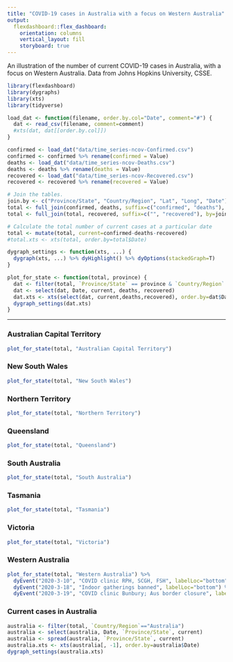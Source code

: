 ```yaml
---
title: "COVID-19 cases in Australia with a focus on Western Australia"
output: 
  flexdashboard::flex_dashboard:
    orientation: columns
    vertical_layout: fill
    storyboard: true
---
```


An illustration of the number of current COVID-19 cases in Australia,
with a focus on Western Australia. Data from Johns Hopkins University, CSSE.

```r
library(flexdashboard)
library(dygraphs)
library(xts)
library(tidyverse)

load_dat <- function(filename, order.by.col="Date", comment="#") {
  dat <- read_csv(filename, comment=comment)
  #xts(dat, dat[[order.by.col]])
}

confirmed <- load_dat("data/time_series-ncov-Confirmed.csv")
confirmed <- confirmed %>% rename(confirmed = Value)
deaths <- load_dat("data/time_series-ncov-Deaths.csv")
deaths <- deaths %>% rename(deaths = Value)
recovered <- load_dat("data/time_series-ncov-Recovered.csv")
recovered <- recovered %>% rename(recovered = Value)

# Join the tables.
join.by <- c("Province/State", "Country/Region", "Lat", "Long", "Date")
total <- full_join(confirmed, deaths, suffix=c("confirmed", "deaths"), by=join.by)
total <- full_join(total, recovered, suffix=c("", "recovered"), by=join.by)

# Calculate the total number of current cases at a particular date
total <- mutate(total, current=confirmed-deaths-recovered)
#total.xts <- xts(total, order.by=total$Date)

dygraph_settings <- function(xts, ...) {
  dygraph(xts, ...) %>% dyHighlight() %>% dyOptions(stackedGraph=T)
}

plot_for_state <- function(total, province) {
  dat <- filter(total, `Province/State` == province & `Country/Region` == "Australia")
  dat <- select(dat, Date, current, deaths, recovered)
  dat.xts <- xts(select(dat, current,deaths,recovered), order.by=dat$Date)
  dygraph_settings(dat.xts)
}
```

-----------------------------------------------------------------------
### Australian Capital Territory
```r
plot_for_state(total, "Australian Capital Territory")
```

### New South Wales

```r
plot_for_state(total, "New South Wales")
```

### Northern Territory

```r

plot_for_state(total, "Northern Territory")
```




### Queensland

```r
plot_for_state(total, "Queensland")
```

### South Australia

```r
plot_for_state(total, "South Australia")
```


### Tasmania
```r
plot_for_state(total, "Tasmania")
```

### Victoria
```r
plot_for_state(total, "Victoria")
```

### Western Australia

```r
plot_for_state(total, "Western Australia") %>%
  dyEvent("2020-3-10", "COVID clinic RPH, SCGH, FSH", labelLoc="bottom") %>%
  dyEvent("2020-3-18", "Indoor gatherings banned", labelLoc="bottom") %>%
  dyEvent("2020-3-19", "COVID clinic Bunbury; Aus border closure", labelLoc="bottom")
```

### Current cases in Australia
```r
australia <- filter(total, `Country/Region`=="Australia")
australia <- select(australia, Date, `Province/State`, current)
australia <- spread(australia, `Province/State`, current)
australia.xts <- xts(australia[, -1], order.by=australia$Date)
dygraph_settings(australia.xts)
```